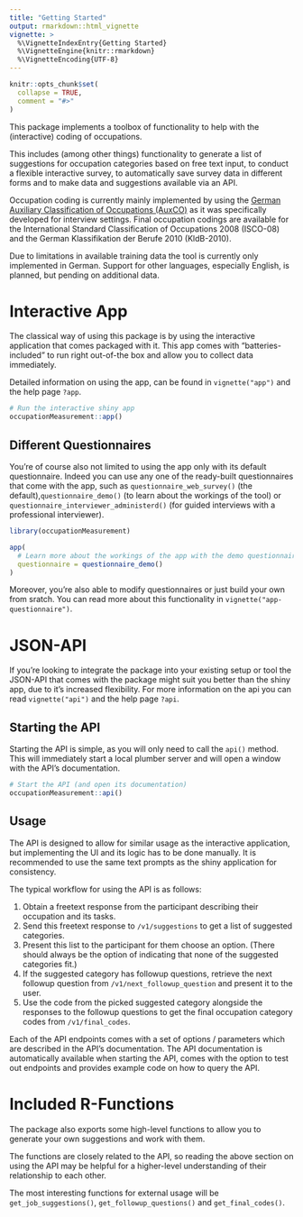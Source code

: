 ```yaml
---
title: "Getting Started"
output: rmarkdown::html_vignette
vignette: >
  %\VignetteIndexEntry{Getting Started}
  %\VignetteEngine{knitr::rmarkdown}
  %\VignetteEncoding{UTF-8}
---
```


```r
knitr::opts_chunk$set(
  collapse = TRUE,
  comment = "#>"
)
```

This package implements a toolbox of functionality to help with the (interactive) coding of occupations.

This includes (among other things) functionality to generate a list of suggestions for occupation categories based on free text input, to conduct a flexible interactive survey, to automatically save survey data in different forms and to make data and suggestions available via an API.

Occupation coding is currently mainly implemented by using the [German Auxiliary Classification of Occupations (AuxCO)](https://github.com/occupationMeasurement/auxiliary-classification) as it was specifically developed for interview settings. Final occupation codings are available for the International Standard Classification of Occupations 2008 (ISCO-08) and the German Klassifikation der Berufe 2010 (KldB-2010).

Due to limitations in available training data the tool is currently only implemented in German. Support for other languages, especially English, is planned, but pending on additional data. 

# Interactive App

The classical way of using this package is by using the interactive application that comes packaged with it. This app comes with "batteries-included" to run right out-of-the box and allow you to collect data immediately.

Detailed information on using the app, can be found in `vignette("app")` and the help page `?app`.

```r
# Run the interactive shiny app
occupationMeasurement::app()
```

## Different Questionnaires

You're of course also not limited to using the app only with its default questionnaire. Indeed you can use any one of the ready-built questionnaires that come with the app, such as `questionnaire_web_survey()` (the default),`questionnaire_demo()` (to learn about the workings of the tool) or `questionnaire_interviewer_administerd()` (for guided interviews with a professional interviewer).

```r
library(occupationMeasurement)

app(
  # Learn more about the workings of the app with the demo questionnaire
  questionnaire = questionnaire_demo()
)
```

Moreover, you're also able to modify questionnaires or just build your own from sratch. You can read more about this functionality in `vignette("app-questionnaire")`.

# JSON-API

If you're looking to integrate the package into your existing setup or tool the JSON-API that comes with the package might suit you better than the shiny app, due to it's increased flexibility. For more information on the api you can read `vignette("api")` and the help page `?api`.

## Starting the API

Starting the API is simple, as you will only need to call the `api()` method. This will immediately start a local plumber server and will open a window with the API's documentation.

```r
# Start the API (and open its documentation)
occupationMeasurement::api()
```

## Usage

The API is designed to allow for similar usage as the interactive application, but implementing the UI and its logic has to be done manually. It is recommended to use the same text prompts as the shiny application for consistency.

The typical workflow for using the API is as follows:

1. Obtain a freetext response from the participant describing their occupation and its tasks.
2. Send this freetext response to `/v1/suggestions` to get a list of suggested categories.
3. Present this list to the participant for them choose an option. (There should always be the option of indicating that none of the suggested categories fit.)
4. If the suggested category has followup questions, retrieve the next followup question from `/v1/next_followup_question` and present it to the user.
5. Use the code from the picked suggested category alongside the responses to the followup questions to get the final occupation category codes from `/v1/final_codes`.

Each of the API endpoints comes with a set of options / parameters which are described in the API's documentation. The API documentation is automatically available when starting the API, comes with the option to test out endpoints and provides example code on how to query the API.

# Included R-Functions

The package also exports some high-level functions to allow you to generate your own suggestions and work with them.

The functions are closely related to the API, so reading the above section on using the API may be helpful for a higher-level understanding of their relationship to each other.

The most interesting functions for external usage will be `get_job_suggestions()`, `get_followup_questions()` and `get_final_codes()`.
